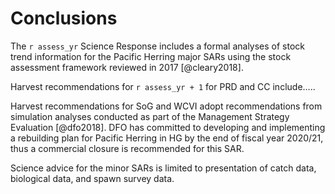 # Conclusions

The `r assess_yr` Science Response includes a formal analyses of stock trend information for the Pacific Herring major SARs using the stock assessment framework reviewed in 2017 [@cleary2018]. 

Harvest recommendations for `r assess_yr + 1` for PRD and CC include.....

Harvest recommendations for SoG and WCVI adopt recommendations from simulation analyses conducted as part of the Management Strategy Evaluation [@dfo2018].
DFO has committed to developing and implementing a rebuilding plan for Pacific Herring in HG by the end of fiscal year 2020/21, thus a commercial closure is recommended for this SAR.

Science advice for the minor SARs is limited to presentation of catch data, biological data, and spawn survey data.
